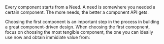 <!-- Choosing the first component is an important step in the process in building a component-driven design. When choosing the first comopnent, focus on choosing the most
tengible component, the one you can ideally use now. When building a component someone else is expected to use, try and agree on a clear API contract early on to minimize
the amount of uncertainty. Using components as a consumer early on the development process helps avoid uncertainty and achieve faster and more accurate results. -->
<!-- During this turotial we will walk through building the components below. Keep in mind you can decide to deep dive to each one of the steps and walk
through just the things you care about. -->

Every component starts from a Need. A need is somewhere you needed a certain component. The more needs, the better a component API gets.

Choosing the first component is an important step in the process in building a great component-driven design. When choosing the first comopnent, focus on choosing the most
tengible component, the one you can ideally use now and obtain immidiate value from:


